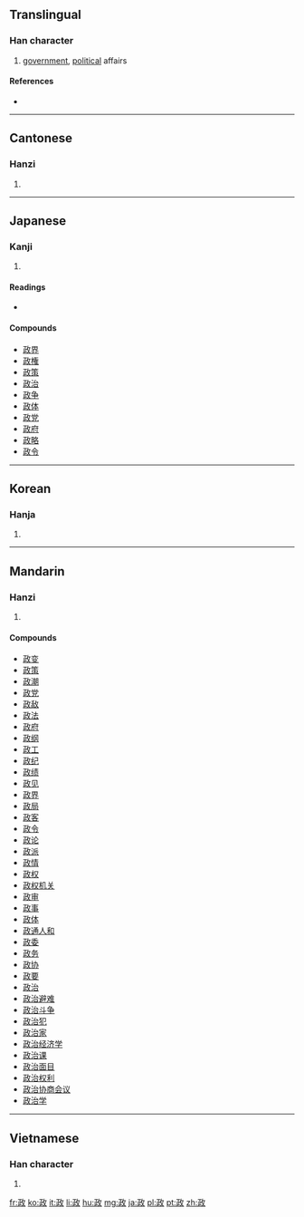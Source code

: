==Translingual==

===Han character===
{{Han char|rn=66|rad=攴|as=04|sn=8|four=1814<sub>0</sub>|canj=一一人大 (MMOK)|ids=⿰[[正]][[攵]]}}

# [[government]], [[political]] affairs

====References====
* {{Han ref|kx=0469.060|dkj=13135|dj=0819.020|hdz=21453.030|uh=653F|ud=25919|bh=AC46|bd=44102}}

----

==Cantonese==

===Hanzi===
{{yue-hanzi|jyut=|y=[[jing3]]}}

# {{defn|lang=yue|sort=攴04}}

----

==Japanese==

===Kanji===
{{ja-kanji|grade=5|rs=攴04}}

# {{defn|lang=ja|sort=攴04}}

====Readings====
* {{ja-readings|on=[[せい]] (sei), [[しょう]] (shō)|kun=[[まつりごと]] (matsurigoto), [[ただす]] (tadasu)}}

====Compounds====
* [[政界]]
* [[政権]]
* [[政策]]
* [[政治]]
* [[政争]]
* [[政体]]
* [[政党]]
* [[政府]]
* [[政略]]
* [[政令]]

----

==Korean==

===Hanja===
{{ko-hanja|hangeul=정|eumhun=|rv=jeong|mr=chŏng|y=ceng}}

# {{defn|lang=ko|sort=攴04}}

----

==Mandarin==

===Hanzi===
{{cmn-hanzi|pin=[[zhēng]] ([[zheng1]]), [[zhèng]] ([[zheng4]])|wg=[[cheng1|cheng<sup>1</sup>]], [[cheng4|cheng<sup>4</sup>]]}}

# {{defn|lang=cmn|sort=攴04}}

====Compounds====
* [[政变]]
* [[政策]]
* [[政潮]]
* [[政党]]
* [[政敌]]
* [[政法]]
* [[政府]]
* [[政纲]]
* [[政工]]
* [[政纪]]
* [[政绩]]
* [[政见]]
* [[政界]]
* [[政局]]
* [[政客]]
* [[政令]]
* [[政论]]
* [[政派]]
* [[政情]]
* [[政权]]
* [[政权机关]]
* [[政审]]
* [[政事]]
* [[政体]]
* [[政通人和]]
* [[政委]]
* [[政务]]
* [[政协]]
* [[政要]]
* [[政治]]
* [[政治避难]]
* [[政治斗争]]
* [[政治犯]]
* [[政治家]]
* [[政治经济学]]
* [[政治课]]
* [[政治面目]]
* [[政治权利]]
* [[政治协商会议]]
* [[政治学]]

----

==Vietnamese==

===Han character===
{{vi-hantu|[[chánh]], [[chính]], [[chiếng]]|rs=攴04}}

# {{defn|lang=vi|sort=攴04}}

[[fr:政]]
[[ko:政]]
[[it:政]]
[[li:政]]
[[hu:政]]
[[mg:政]]
[[ja:政]]
[[pl:政]]
[[pt:政]]
[[zh:政]]